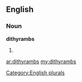 ==English==

===Noun===
'''dithyrambs'''

# {{plural of|[[dithyramb]]}}

[[Category:English plurals]]

[[ar:dithyrambs]]
[[my:dithyrambs]]
